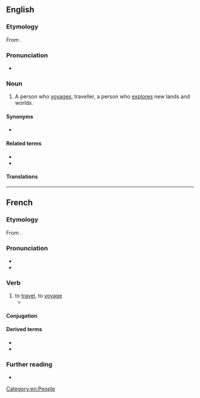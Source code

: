 ==English==
{{wikipedia|dab=voyager}}

===Etymology===
From {{af|en|voyage|-er|id2=agent noun}}.

===Pronunciation===
* {{audio|en|en-us-voyager.ogg|Audio (US)}}

===Noun===
{{en-noun}}

# A person who [[voyage]]s, traveller, a person who [[explore]]s new lands and worlds.

====Synonyms====
* {{l|en|traveller}}

====Related terms====
* {{l|en|voyage}}
* {{l|en|voyageur}}

====Translations====
{{trans-see|traveller}}

[[Category:en:People]]

----

==French==

===Etymology===
From {{af|fr|voyage|-er}}.

===Pronunciation===
* {{fr-IPA}}
* {{audio|fr|Fr-voyager.ogg|audio}}

===Verb===
{{fr-verb}}

# to [[travel]], to [[voyage]]
#* {{quote-song|fr|year=1986|author=Desireless|title=Voyage, Voyage|album=François|text=Voyage, voyage / Plus loin que la nuit et le jour (voyage, voyage) / Voyage (voyage) / Dans l'espace inouï de l'amour|t=Voyage, voyage / Further than the night and the day (voyage, voyage) / Voyage (voyage) / In the unheard-of space of love}}

====Conjugation====
{{fr-conj-auto}}

====Derived terms====
* {{l|fr|machine à voyager dans le temps}}
* {{l|fr|voyageur}}

===Further reading===
* {{R:TLFi}}

{{C|fr|Travel}}